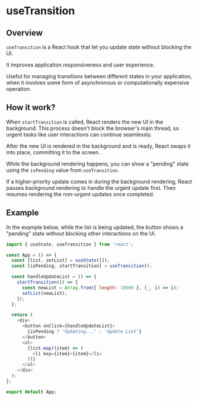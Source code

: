 # useTransition

## Overview

`useTransition` is a React hook that let you update state without blocking the UI.

It improves application responsiveness and user experience.

Useful for managing transitions between different states in your application, when it involves some form of asynchronous or computationally expensive operation.

## How it work?

When `startTransition` is called, React renders the new UI in the background. This process doesn't block the browser's main thread, so urgent tasks like user interactions can continue seamlessly.

After the new UI is rendered in the background and is ready, React swaps it into place, committing it to the screen.

While the background rendering happens, you can show a "pending" state using the `isPending` value from `useTransition`.

If a higher-priority update comes in during the background rendering, React pauses background rendering to handle the urgent update first. Then resumes rendering the non-urgent updates once completed.


## Example

In the example below, while the list is being updated, the button shows a "pending" state without blocking other interactions on the UI.

```js
import { useState, useTransition } from 'react';

const App = () => {
  const [list, setList] = useState([]);
  const [isPending, startTransition] = useTransition();

  const handleUpdateList = () => {
    startTransition(() => {
      const newList = Array.from({ length: 10000 }, (_, i) => i);
      setList(newList);
    });
  };

  return (
    <div>
      <button onClick={handleUpdateList}>
        {isPending ? 'Updating...' : 'Update List'}
      </button>
      <ul>
        {list.map((item) => (
          <li key={item}>{item}</li>
        ))}
      </ul>
    </div>
  );
};

export default App;
```
